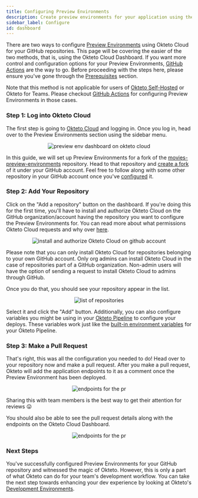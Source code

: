 ```yaml
---
title: Configuring Preview Environments
description: Create preview environments for your application using the Okteto Cloud Dashboard
sidebar_label: Configure
id: dashboard
---
```




There are two ways to configure [Preview Environments](/docs/next/cloud/preview-environments/preview-environments) using Okteto Cloud for your GitHub repositories. This page will be covering the easier of the two methods, that is, using the Okteto Cloud Dashboard. If you want more control and configuration options for your Preview Environments, [GitHub Actions](/docs/next/cloud/preview-environments/preview-environments-github) are the way to go. Before proceeding with the steps here, please ensure you've gone through the [Prerequisites](/docs/next/cloud/preview-environments/preview-environments/#prerequisites) section.

Note that this method is not applicable for users of [Okteto Self-Hosted](/docs/next/enterprise) or Okteto for Teams. Please checkout [GitHub Actions](/docs/next/cloud/preview-environments/preview-environments-github) for configuring Preview Environments in those cases.

### Step 1: Log into Okteto Cloud

The first step is going to [Okteto Cloud](https://cloud.okteto.com/) and logging in. Once you log in, head over to the Preview Environments section using the sidebar menu.

<p align="center"><Image src="/docs/cloud/preview-environments/images/preview-env-dashboard.png" alt="preview env dashboard on okteto cloud" /></p>

In this guide, we will set up Preview Environments for a fork of the [movies-preview-environments](https://github.com/okteto/movies-preview-environments) repository. Head to that repository and [create a fork](https://docs.github.com/en/get-started/quickstart/fork-a-repo) of it under your GitHub account. Feel free to follow along with some other repository in your GitHub account once you've [configured](/docs/next/cloud/preview-environments/preview-environments/#prerequisites) it.

### Step 2: Add Your Repository

Click on the "Add a repository" button on the dashboard. If you're doing this for the first time, you'll have to install and authorize Okteto Cloud on the GitHub organization/account having the repository you want to configure the Preview Environments for. You can read more about what permissions Okteto Cloud requests and why over [here](/docs/next/cloud/permissions). 

<p align="center"><Image src="/docs/cloud/preview-environments/images/auth-okteto-cloud.png" alt="install and authorize Okteto Cloud on github account" /></p>

Please note that you can only install Okteto Cloud for repositories belonging to your own GitHub account. Only org admins can install Okteto Cloud in the case of repositories part of a GitHub organization. Non-admin users will have the option of sending a request to install Okteto Cloud to admins through GitHub.

Once you do that, you should see your repository appear in the list. 

<p align="center"><Image src="/docs/cloud/preview-environments/images/repo-list.png" alt="list of repositories" /></p>

Select it and click the "Add" button. Additionally, you can also configure variables you might be using in your [Okteto Pipeline](/docs/next/cloud/okteto-pipeline) to configure your deploys. These variables work just like the [built-in environment variables](/docs/next/cloud/okteto-pipeline/#built-in-environment-variables) for your Okteto Pipeline.

### Step 3: Make a Pull Request

That's right, this was all the configuration you needed to do! Head over to your repository now and make a pull request. After you make a pull request, Okteto will add the application endpoints to it as a comment once the Preview Environment has been deployed. 

<p align="center"><Image src="/docs/cloud/preview-environments/images/pr-endpoints.png" alt="endpoints for the pr" /></p>

Sharing this with team members is the best way to get their attention for reviews 😛

You should also be able to see the pull request details along with the endpoints on the Okteto Cloud Dashboard.

<p align="center"><Image src="/docs/cloud/preview-environments/images/pr-in-dashboard.png" alt="endpoints for the pr" /></p>

### Next Steps

You've successfully configured Preview Environments for your GitHub repository and witnessed the magic of Okteto. However, this is only a part of what Okteto can do for your team's development workflow. You can take the next step towards enhancing your dev experience by looking at Okteto's [Development Environments](/docs/next/reference/development-environments/).